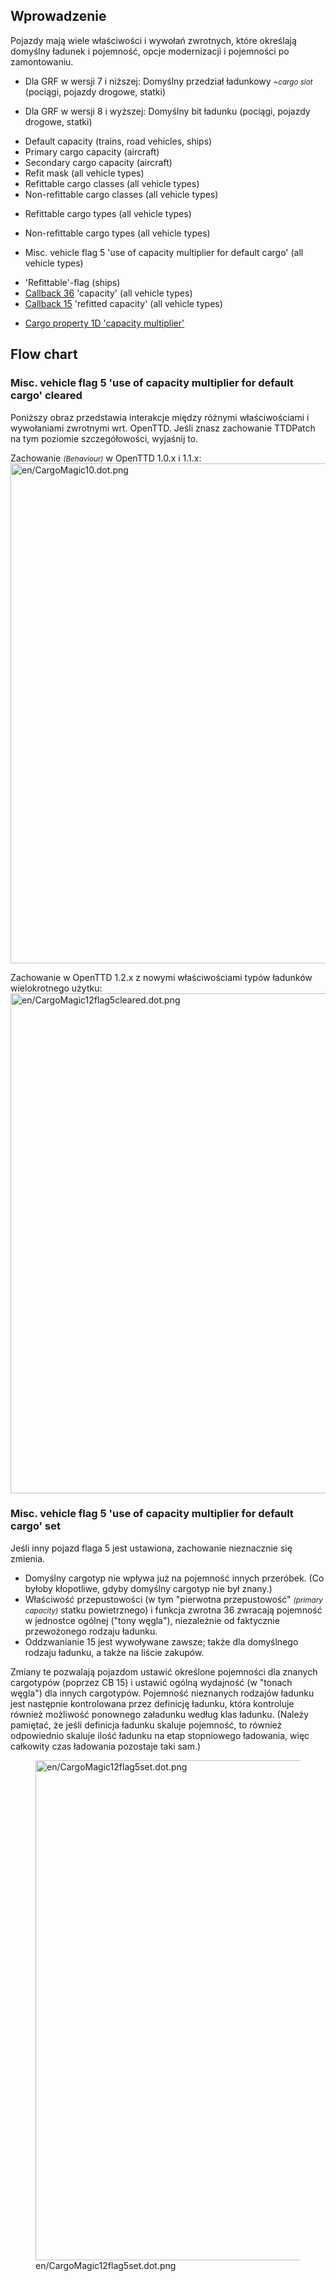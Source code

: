 {{pl/Development/NewGRF/inne strony|en=newgrf-specs.tt-wiki.net/wiki/VehicleRefitting|pl=pl/Development/NewGRF/NFO Specs/VehicleRefitting}}
{{en/-}}<!--<br>--><!--{{ambox | text = w trakcie edycji.}}-->
<div style="float:right; padding-left:12px; background:none;">{{pl/Development/NewGRF/NFO Specs/Navigation}}</div>

==Wprowadzenie==

Pojazdy mają wiele właściwości i wywołań zwrotnych, które określają domyślny ładunek i pojemność, opcje modernizacji i pojemności po zamontowaniu.
* {{pl/Development/NewGRF/grfTill|7}} Dla GRF w wersji 7 i niższej: Domyślny przedział ładunkowy <small>''~cargo slot''</small> (pociągi, pojazdy drogowe, statki)
* {{pl/Development/NewGRF/grfFrom|8}} Dla GRF w wersji 8 i wyższej: Domyślny bit ładunku (pociągi, pojazdy drogowe, statki)
* Default capacity (trains, road vehicles, ships)
* Primary cargo capacity (aircraft)
* Secondary cargo capacity (aircraft)
* Refit mask (all vehicle types)
* Refittable cargo classes (all vehicle types)
* Non-refittable cargo classes (all vehicle types)
* {{pl/Development/NewGRF/ottdp|1.2|no}} Refittable cargo types (all vehicle types)
* {{pl/Development/NewGRF/ottdp|1.2|no}} Non-refittable cargo types (all vehicle types)
* {{pl/Development/NewGRF/ottdp|1.2|no}} Misc. vehicle flag 5 'use of capacity multiplier for default cargo' (all vehicle types)
* 'Refittable'-flag (ships)
* [[pl/Development/NewGRF/NFO Specs/Callback/Main Page#change-vehicle-properties-36 |Callback 36]] 'capacity' (all vehicle types)
* [[pl/Development/NewGRF/NFO Specs/Callback/Main Page#refitted-capacity-callback-15|Callback 15]] 'refitted capacity' (all vehicle types)
* {{pl/Development/NewGRF/ottdp|1.2|no}} [[pl/Development/NewGRF/NFO Specs/Action0/Cargos#capacity-multiplier-1d|Cargo property 1D 'capacity multiplier']]

== Flow chart ==
===  Misc. vehicle flag 5 'use of capacity multiplier for default cargo' cleared ===
{{pl/Development/NewGRF/ottdp|1.0}} Poniższy obraz przedstawia interakcje między różnymi właściwościami i wywołaniami zwrotnymi wrt. OpenTTD. Jeśli znasz zachowanie TTDPatch na tym poziomie szczegółowości, wyjaśnij to.

Zachowanie <small>''(Behaviour)''</small> w OpenTTD 1.0.x i 1.1.x:
[[File:en/CargoMagic10.dot.png|thumb|center|800px]]

Zachowanie w OpenTTD 1.2.x z nowymi właściwościami typów ładunków wielokrotnego użytku:
[[File:en/CargoMagic12flag5cleared.dot.png|thumb|center|800px]]

===  Misc. vehicle flag 5 'use of capacity multiplier for default cargo' set ===
{{pl/Development/NewGRF/ottdp|1.2}} Jeśli inny pojazd flaga 5 jest ustawiona, zachowanie nieznacznie się zmienia.
* Domyślny cargotyp nie wpływa już na pojemność innych przeróbek. (Co byłoby kłopotliwe, gdyby domyślny cargotyp nie był znany.)
* Właściwość przepustowości (w tym  "pierwotna przepustowość" <small>''(primary capacity)''</small> statku powietrznego) i funkcja zwrotna 36 zwracają pojemność w jednostce ogólnej ("tony węgla"), niezależnie od faktycznie przewożonego rodzaju ładunku.
* Oddzwanianie 15 jest wywoływane zawsze; także dla domyślnego rodzaju ładunku, a także na liście zakupów.
Zmiany te pozwalają pojazdom ustawić określone pojemności dla znanych cargotypów (poprzez CB 15) i ustawić ogólną wydajność (w "tonach węgla") dla innych cargotypów. Pojemność nieznanych rodzajów ładunku jest następnie kontrolowana przez definicję ładunku, która kontroluje również możliwość ponownego załadunku według klas ładunku. (Należy pamiętać, że jeśli definicja ładunku skaluje pojemność, to również odpowiednio skaluje ilość ładunku na etap stopniowego ładowania, więc całkowity czas ładowania pozostaje taki sam.)

[[File:en/CargoMagic12flag5set.dot.png|thumb|center|800px]]